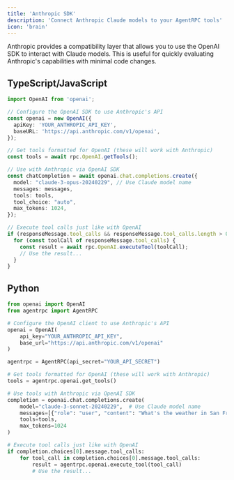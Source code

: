 ```yaml
---
title: 'Anthropic SDK'
description: 'Connect Anthropic Claude models to your AgentRPC tools'
icon: 'brain'
---
```


Anthropic provides a compatibility layer that allows you to use the OpenAI SDK to interact with Claude models. This is useful for quickly evaluating Anthropic's capabilities with minimal code changes.

## TypeScript/JavaScript

```typescript
import OpenAI from 'openai';

// Configure the OpenAI SDK to use Anthropic's API
const openai = new OpenAI({
  apiKey: 'YOUR_ANTHROPIC_API_KEY',
  baseURL: 'https://api.anthropic.com/v1/openai',
});

// Get tools formatted for OpenAI (these will work with Anthropic)
const tools = await rpc.OpenAI.getTools();

// Use with Anthropic via OpenAI SDK
const chatCompletion = await openai.chat.completions.create({
  model: "claude-3-opus-20240229", // Use Claude model name
  messages: messages,
  tools: tools,
  tool_choice: "auto",
  max_tokens: 1024,
});

// Execute tool calls just like with OpenAI
if (responseMessage.tool_calls && responseMessage.tool_calls.length > 0) {
  for (const toolCall of responseMessage.tool_calls) {
    const result = await rpc.OpenAI.executeTool(toolCall);
    // Use the result...
  }
}
```

## Python

```python
from openai import OpenAI
from agentrpc import AgentRPC

# Configure the OpenAI client to use Anthropic's API
openai = OpenAI(
    api_key="YOUR_ANTHROPIC_API_KEY",
    base_url="https://api.anthropic.com/v1/openai"
)

agentrpc = AgentRPC(api_secret="YOUR_API_SECRET")

# Get tools formatted for OpenAI (these will work with Anthropic)
tools = agentrpc.openai.get_tools()

# Use tools with Anthropic via OpenAI SDK
completion = openai.chat.completions.create(
    model="claude-3-sonnet-20240229",  # Use Claude model name
    messages=[{"role": "user", "content": "What's the weather in San Francisco?"}],
    tools=tools,
    max_tokens=1024
)

# Execute tool calls just like with OpenAI
if completion.choices[0].message.tool_calls:
    for tool_call in completion.choices[0].message.tool_calls:
        result = agentrpc.openai.execute_tool(tool_call)
        # Use the result...
``` 